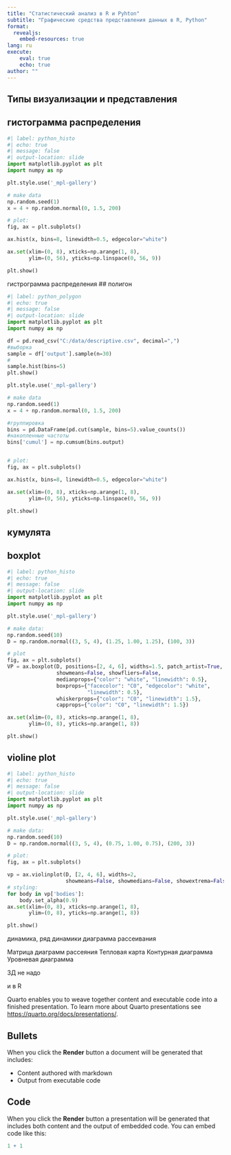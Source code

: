 ---
title: "Статистический анализ в R и Pyhton"
subtitle: "Графические средства представления данных в R, Python"
format: 
  revealjs:
    embed-resources: true
lang: ru
execute:
    eval: true
    echo: true
author: ""
---

## Типы визуализации и представления

## гистограмма распределения

```{python}
#| label: python_histo
#| echo: true
#| message: false
#| output-location: slide
import matplotlib.pyplot as plt
import numpy as np

plt.style.use('_mpl-gallery')

# make data
np.random.seed(1)
x = 4 + np.random.normal(0, 1.5, 200)

# plot:
fig, ax = plt.subplots()

ax.hist(x, bins=8, linewidth=0.5, edgecolor="white")

ax.set(xlim=(0, 8), xticks=np.arange(1, 8),
       ylim=(0, 56), yticks=np.linspace(0, 56, 9))

plt.show()
```




гистрограмма распределения
## полигон

```{python}
#| label: python_polygon
#| echo: true
#| message: false
#| output-location: slide
import matplotlib.pyplot as plt
import numpy as np

df = pd.read_csv("C:/data/descriptive.csv", decimal=",")
#выборка
sample = df['output'].sample(n=30)
#
sample.hist(bins=5)
plt.show()

plt.style.use('_mpl-gallery')

# make data
np.random.seed(1)
x = 4 + np.random.normal(0, 1.5, 200)

#группировка
bins = pd.DataFrame(pd.cut(sample, bins=5).value_counts())
#накопленные частоты
bins['cumul'] = np.cumsum(bins.output)


# plot:
fig, ax = plt.subplots()

ax.hist(x, bins=8, linewidth=0.5, edgecolor="white")

ax.set(xlim=(0, 8), xticks=np.arange(1, 8),
       ylim=(0, 56), yticks=np.linspace(0, 56, 9))

plt.show()
```


## кумулята


## boxplot

```{python}
#| label: python_histo
#| echo: true
#| message: false
#| output-location: slide
import matplotlib.pyplot as plt
import numpy as np

plt.style.use('_mpl-gallery')

# make data:
np.random.seed(10)
D = np.random.normal((3, 5, 4), (1.25, 1.00, 1.25), (100, 3))

# plot
fig, ax = plt.subplots()
VP = ax.boxplot(D, positions=[2, 4, 6], widths=1.5, patch_artist=True,
                showmeans=False, showfliers=False,
                medianprops={"color": "white", "linewidth": 0.5},
                boxprops={"facecolor": "C0", "edgecolor": "white",
                          "linewidth": 0.5},
                whiskerprops={"color": "C0", "linewidth": 1.5},
                capprops={"color": "C0", "linewidth": 1.5})

ax.set(xlim=(0, 8), xticks=np.arange(1, 8),
       ylim=(0, 8), yticks=np.arange(1, 8))

plt.show()
```

## violine plot

```{python}
#| label: python_histo
#| echo: true
#| message: false
#| output-location: slide
import matplotlib.pyplot as plt
import numpy as np

plt.style.use('_mpl-gallery')

# make data:
np.random.seed(10)
D = np.random.normal((3, 5, 4), (0.75, 1.00, 0.75), (200, 3))

# plot:
fig, ax = plt.subplots()

vp = ax.violinplot(D, [2, 4, 6], widths=2,
                   showmeans=False, showmedians=False, showextrema=False)
# styling:
for body in vp['bodies']:
    body.set_alpha(0.9)
ax.set(xlim=(0, 8), xticks=np.arange(1, 8),
       ylim=(0, 8), yticks=np.arange(1, 8))

plt.show()
```


динамика, ряд динамики
диаграмма рассеивания


Матрица диаграмм рассеяния
Тепловая карта
Контурная диаграмма
Уровневая диаграмма

3Д не надо


и в R

Quarto enables you to weave together content and executable code into a finished presentation. To learn more about Quarto presentations see <https://quarto.org/docs/presentations/>.

## Bullets

When you click the **Render** button a document will be generated that includes:

-   Content authored with markdown
-   Output from executable code

## Code

When you click the **Render** button a presentation will be generated that includes both content and the output of embedded code. You can embed code like this:

```{r}
1 + 1
```


